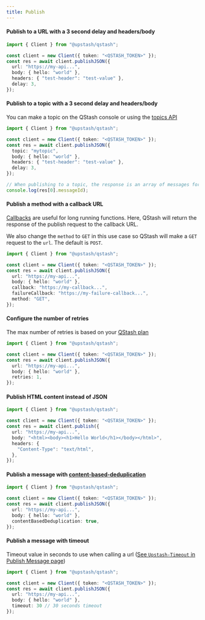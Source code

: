 ---
title: Publish
---

#### Publish to a URL with a 3 second delay and headers/body

```typescript
import { Client } from "@upstash/qstash";

const client = new Client({ token: "<QSTASH_TOKEN>" });
const res = await client.publishJSON({
  url: "https://my-api...",
  body: { hello: "world" },
  headers: { "test-header": "test-value" },
  delay: 3,
});
```

#### Publish to a topic with a 3 second delay and headers/body

You can make a topic on the QStash console or using the [topics API](/qstash/sdks/ts/examples/topics)

```typescript
import { Client } from "@upstash/qstash";

const client = new Client({ token: "<QSTASH_TOKEN>" });
const res = await client.publishJSON({
  topic: "mytopic",
  body: { hello: "world" },
  headers: { "test-header": "test-value" },
  delay: 3,
});

// When publishing to a topic, the response is an array of messages for each URL in the topic
console.log(res[0].messageId);
```

#### Publish a method with a callback URL

[Callbacks](/qstash/features/callbacks) are useful for long running functions. Here, QStash will return the response
of the publish request to the callback URL.

We also change the `method` to `GET` in this use case so QStash will make a `GET` request to the `url`. The default
is `POST`.

```typescript
import { Client } from "@upstash/qstash";

const client = new Client({ token: "<QSTASH_TOKEN>" });
const res = await client.publishJSON({
  url: "https://my-api...",
  body: { hello: "world" },
  callback: "https://my-callback...",
  failureCallback: "https://my-failure-callback...",
  method: "GET",
});
```

#### Configure the number of retries

The max number of retries is based on your [QStash plan](https://upstash.com/pricing/qstash)

```typescript
import { Client } from "@upstash/qstash";

const client = new Client({ token: "<QSTASH_TOKEN>" });
const res = await client.publishJSON({
  url: "https://my-api...",
  body: { hello: "world" },
  retries: 1,
});
```

#### Publish HTML content instead of JSON

```typescript
import { Client } from "@upstash/qstash";

const client = new Client({ token: "<QSTASH_TOKEN>" });
const res = await client.publish({
  url: "https://my-api...",
  body: "<html><body><h1>Hello World</h1></body></html>",
  headers: {
    "Content-Type": "text/html",
  },
});
```

#### Publish a message with [content-based-deduplication](/qstash/features/deduplication)

```typescript
import { Client } from "@upstash/qstash";

const client = new Client({ token: "<QSTASH_TOKEN>" });
const res = await client.publishJSON({
  url: "https://my-api...",
  body: { hello: "world" },
  contentBasedDeduplication: true,
});
```

#### Publish a message with timeout

Timeout value in seconds to use when calling a url ([See `Upstash-Timeout` in Publish Message page](http://localhost:3000/qstash/api/publish#request))

```typescript
import { Client } from "@upstash/qstash";

const client = new Client({ token: "<QSTASH_TOKEN>" });
const res = await client.publishJSON({
  url: "https://my-api...",
  body: { hello: "world" },
  timeout: 30 // 30 seconds timeout
});
```
